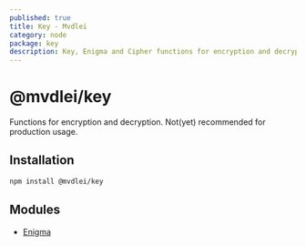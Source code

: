 ```yaml
---
published: true
title: Key - Mvdlei
category: node
package: key
description: Key, Enigma and Cipher functions for encryption and decryption.
---
```


# @mvdlei/key

Functions for encryption and decryption. Not(yet) recommended for production usage.

## Installation

```bash
npm install @mvdlei/key
```

## Modules

- [Enigma](./key/enigma)
